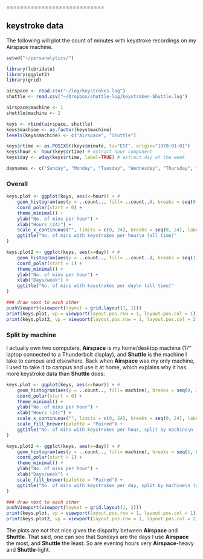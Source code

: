 ============================

## keystroke data ##

The following will plot the count of minutes with keystroke recordings on my Airspace machine.

```r
setwd("~/persanalytics/")
```

```r
library(lubridate)
library(ggplot2)
library(grid)

airspace <- read.csv("~/log/keystrokes.log")
shuttle <- read.csv("~/Dropbox/shuttle-log/keystrokes-Shuttle.log")

airspace$machine <- 1
shuttle$machine <- 2

keys <- rbind(airspace, shuttle)
keys$machine <- as.factor(keys$machine)
levels(keys$machine) <- c("Airspace", "Shuttle")

keys$rtime <- as.POSIXlt(keys$minute, tz="EST", origin="1970-01-01")
keys$hour <- hour(keys$rtime) # extract hour component
keys$day <- wday(keys$rtime, label=TRUE) # extract day of the week

daynames <- c("Sunday", "Monday", "Tuesday", "Wednesday", "Thursday", "Friday", "Saturday")
```

### Overall ###

```r
keys.plot <- ggplot(keys, aes(x=hour)) + #
	geom_histogram(aes(y = ..count.., fill= ..count..), breaks = seq(0, 24), width=2) +
	coord_polar(start = 0) +
	theme_minimal() +
	ylab("No. of mins per hour") +
	xlab("Hours (24)") +
	scale_x_continuous("", limits = c(0, 24), breaks = seq(0, 24), labels = seq(0, 24)) +
	ggtitle("No. of mins with keystrokes per hour\n (all time)"
)

keys.plot2 <- ggplot(keys, aes(x=day)) + #
	geom_histogram(aes(y = ..count.., fill= ..count..), breaks = seq(1, 8), width=1) +
	coord_polar(start = 1) +
	theme_minimal() +
	ylab("No. of mins per hour") +
	xlab("Days/week") +
	ggtitle("No. of mins with keystrokes per day\n (all time)"
)

### draw next to each other
pushViewport(viewport(layout = grid.layout(1, 2)))
print(keys.plot, vp = viewport(layout.pos.row = 1, layout.pos.col = 1))
print(keys.plot2, vp = viewport(layout.pos.row = 1, layout.pos.col = 2))
```

### Split by machine ###

I actually own two computers, **Airspace** is my home/desktop machine (17" laptop connected to a Thunderbolt display), and **Shuttle** is the machine I take to campus and elsewhere. Back when **Airspace** was my only machine, I used to take it to campus and use it at home, which explains why it has more keystroke data than **Shuttle** does:

```r
keys.plot <- ggplot(keys, aes(x=hour)) + #
	geom_histogram(aes(y = ..count.., fill= machine), breaks = seq(0, 24), binwidth = 48, position = "dodge") +
	coord_polar(start = 0) +
	theme_minimal() +
	ylab("No. of mins per hour") +
	xlab("Hours (24)") +
	scale_x_continuous("", limits = c(0, 24), breaks = seq(0, 24), labels = seq(0, 24)) +
	scale_fill_brewer(palette = "Paired") +
	ggtitle("No. of mins with keystrokes per hour, split by machine\n (all time)"
)

keys.plot2 <- ggplot(keys, aes(x=day)) + #
	geom_histogram(aes(y = ..count.., fill= machine), breaks = seq(1, 8), binwidth = 14, position = "dodge") +
	coord_polar(start = 1) +
	theme_minimal() +
	ylab("No. of mins per hour") +
	xlab("Days/week") +
	scale_fill_brewer(palette = "Paired") +
	ggtitle("No. of mins with keystrokes per day, split by machine\n (all time)"
)

### draw next to each other
pushViewport(viewport(layout = grid.layout(1, 2)))
print(keys.plot, vp = viewport(layout.pos.row = 1, layout.pos.col = 1))
print(keys.plot2, vp = viewport(layout.pos.row = 1, layout.pos.col = 2))
```

The plots are not that nice gives the disparity between **Airspace** and **Shuttle**. That said, one can see that Sundays are the days I use **Airspace** the most, and **Shuttle** the least. So are evening hours very **Airspace**-heavy and **Shuttle**-light.